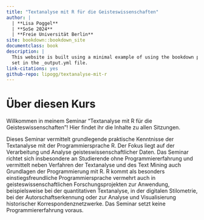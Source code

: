 ```yaml
--- 
title: "Textanalyse mit R für die Geisteswissenschaften"
author: |
  | **Lisa Poggel**
  | **SoSe 2024**
  | **Freie Universität Berlin**
site: bookdown::bookdown_site
documentclass: book
description: |
  This website is built using a minimal example of using the bookdown package to write a book. The HTML output format for this example is bookdown::gitbook,
  set in the _output.yml file.
link-citations: yes
github-repo: lipogg/textanalyse-mit-r
---
```


# Über diesen Kurs {-}

Willkommen in meinem Seminar "Textanalyse mit R für die Geisteswissenschaften"! Hier findet ihr die Inhalte zu allen Sitzungen.

Dieses Seminar vermittelt grundlegende praktische Kenntnisse der Textanalyse mit der Programmiersprache R. Der Fokus liegt auf der Verarbeitung und Analyse geisteswissenschaftlicher Daten. Das Seminar richtet sich insbesondere an Studierende ohne Programmiererfahrung und vermittelt neben Verfahren der Textanalyse und des Text Mining auch Grundlagen der Programmierung mit R. R kommt als besonders einstiegsfreundliche Programmiersprache vermehrt auch in geisteswissenschaftlichen Forschungsprojekten zur Anwendung, beispielsweise bei der quantitativen Textanalyse, in der digitalen Stilometrie, bei der Autorschaftserkennung oder zur Analyse und Visualisierung historischer Korrespondenznetzwerke. Das Seminar setzt keine Programmiererfahrung voraus. 
